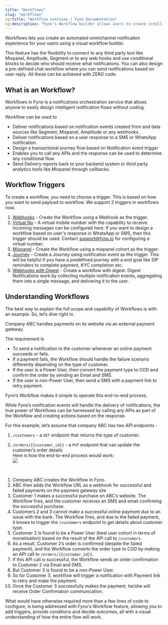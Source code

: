 ```yaml
---
title: "Workflows"
slug: "workflows"
og:title: "Workflow overview | Fyno Documentation"
og:description: "Fyno's Workflow builder allows users to create intelligent notification flows without coding, connecting to third-party tools and using conditional blocks to determine notifications. An example is provided where a company uses the Workflow to handle different scenarios for payment failures based on customer type."
---
```


Workflows lets you create an automated omnichannel notification experience for your users using a visual workflow builder.

This feature has the flexibility to connect to any third party tool like Mixpanel, Amplitude, Segment or to any web hooks and use conditional blocks to decide who should receive what notifications. You can also design a pre-defined chat workflow where you can send notifications based on user reply. All these can be achieved with ZERO code.

## What is an Workflow?

Workflows in Fyno is a notifications orchestration service that allows anyone to easily design intelligent notification flows without coding.

Workflow can be used to

- Deliver notifications based on notification events created from and data sources like Segment, Mixpanel, Amplitude or any webhooks .
- Deliver notifications based on a user response to a SMS or WhatsApp notification.
- Design a transactional journey flow based on Notification event trigger
- Enables you to call any APIs and the response can be used to determine any conditional flow.
- Send Delivery reports back to your backend system or third party analytics tools like Mixpanel through callbacks.

## Workflow Triggers

To create a workflow, you need to choose a trigger. This is based on how you want to send payload to workflow. We support 2 triggers in workflows now.

1. [Webhooks](./workflow-webhook-trigger) - Create the Workflow using a Webhook as the trigger.
2. [Virtual No](./creating-a-workflow-with-incoming-message-trigger) - A virtual mobile number with the capability to receive incoming messages can be configured here. If you want to design a workflow based on user's response in WhatsApp or SMS, then this trigger should be used. Contact [support@fyno.io](mailto:support@fyno.io) for configuring a virtual number.
3. [Mixpanel](./workflow-using-mixpanel-cohort) - Create the Workflow using a mixpanel cohort as the trigger.
4. [Journey](./create-journey) - Create a Journey using notification event as the trigger. This will be helpful if you have a predefined journey with a end goal like SIP reminders to complete payment, KYC completion etc.
5. [Webhooks with Digest](./creating-a-workflow-with-digest) - Create a workflow with digest. Digest Notifications work by collecting multiple notification events, aggregating them into a single message, and delivering it to the user.

## Understanding Workflows

The best way to explain the full scope and capability of Workflows is with an example. So, let’s dive right in.

Company ABC handles payments on its website via an external payment gateway.

The requirement is

- To send a notification to the customer whenever an online payment succeeds or fails.
- If a payment fails, the Workflow should handle the failure scenario differently depending on the type of customer.
- If the user is a Power User, then convert the payment type to COD and confirm the order by sending an Email and SMS.
- If the user is non-Power User, then send a SMS with a payment link to retry payment.

Fyno’s Workflow makes it simple to operate this end-to-end process.

While Fyno’s notification events will handle the delivery of notifications, the true power of Workflows can be harnessed by calling any APIs as part of the Workflow and creating actions based on the response.

For this example, let’s assume that company ABC has two API endpoints -

1. `/customers` - a `GET` endpoint that returns the type of customer.

2. `/orders/{{customer_id}}` - a `PUT` endpoint that can update the customer’s order details  
   Here is how the end-to-end process would work:  
   ![](/images/automations-example.png)

<br />

1. Company ABC creates the Workflow in Fyno.
2. ABC then adds the Workflow URL as a webhook for successful and failed payments on the payment gateway site
3. Customer 1 makes a successful purchase on ABC’s website. The Workflow fires, and the customer receives an SMS and email confirming the successful purchase.
4. Customers 2 and 3 cannot make a successful online payment due to an issue with the bank. The Workflow fires, and due to the failed payment, it knows to trigger the `/customers` endpoint to get details about customer type.
5. Customer 2 is found to be a Power User (best user cohort in terms of monetisation) based on the result of the API call to `/customers`.
6. As a result, Customer 2’s order is confirmed (despite the failed payment), and the Workflow converts the order type to COD by making an API call to `/orders/{{customer_id}}`.
7. If this API call is successful, the Workflow sends an order confirmation to Customer 2 via Email and SMS.
8. But Customer 3 is found to be a non-Power User.
9. So for Customer 3, workflow will trigger a notification with Payment link to retry and make the payment.
10. Once the Customer 3 successfully makes the payment, he/she will receive Order Confirmation communication.

What would have otherwise required more than a few lines of code to configure, is being addressed with Fyno's Workflow feature, allowing you to add triggers, provide conditions and decide outcomes, all with a visual understanding of how the entire flow will work.
